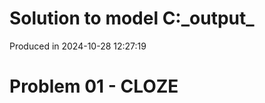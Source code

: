 # Solution to model C:\Users\pedrocruz\Documents\GitHub\pyequa\examples\cloze\_output_

Produced in 2024-10-28 12:27:19

# Problem 01 - CLOZE
